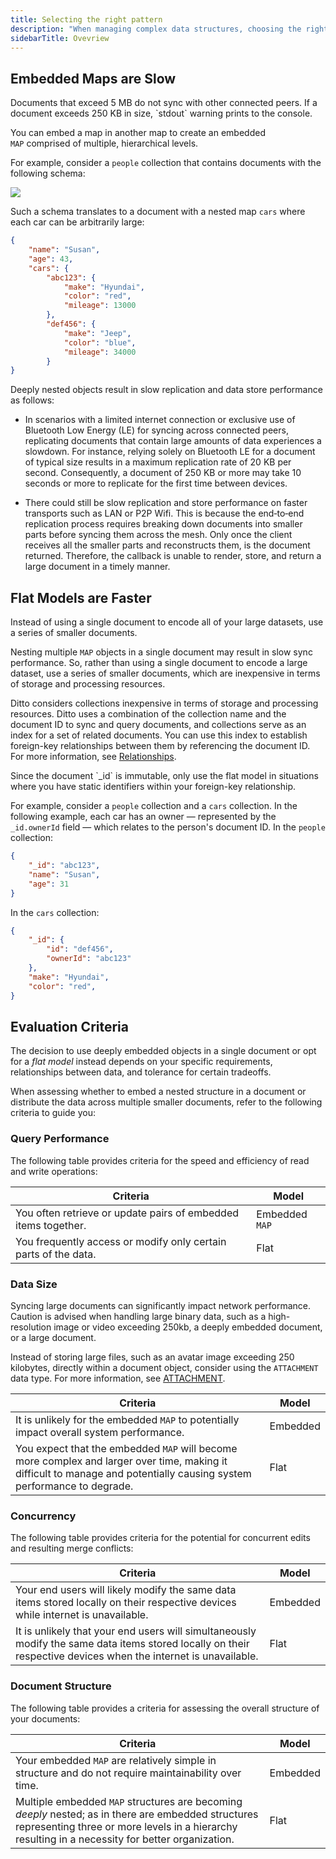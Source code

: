 ```yaml
---
title: Selecting the right pattern
description: "When managing complex data structures, choosing the right pattern can significantly impact the efficiency and effectiveness of your app."
sidebarTitle: Ovevriew
---
```



## Embedded Maps are Slow


<Warning>
Documents that exceed 5 MB do not sync with other connected peers. If a document exceeds 250 KB in size,  `stdout` warning prints to the console.
</Warning>

You can embed a map in another map to create an embedded `MAP` comprised of multiple, hierarchical levels.

For example, consider a `people` collection that contains documents with the following schema:

<Frame>
    <img src="/images/best-practices/bad-pattern-schema.png"/>
</Frame>

Such a schema translates to a document with a nested map `cars` where each car can be arbitrarily large:

```json JSON
{
    "name": "Susan",
    "age": 43,
    "cars": {
        "abc123": {
            "make": "Hyundai",
            "color": "red",
            "mileage": 13000
        },
        "def456": {
            "make": "Jeep",
            "color": "blue",
            "mileage": 34000
        }
}
```

Deeply nested objects result in slow replication and data store performance as follows:

- In scenarios with a limited internet connection or exclusive use of Bluetooth Low Energy (LE) for syncing across connected peers, replicating documents that contain large amounts of data experiences a slowdown. For instance, relying solely on Bluetooth LE for a document of typical size results in a maximum replication rate of 20 KB per second. Consequently, a document of 250 KB or more may take 10 seconds or more to replicate for the first time between devices.

- There could still be slow replication and store performance on faster transports such as LAN or P2P Wifi. This is because the end‑to‑end replication process requires breaking down documents into smaller parts before syncing them across the mesh. Only once the client receives all the smaller parts and reconstructs them, is the document returned. Therefore, the callback is unable to render, store, and return a large document in a timely manner.

## Flat Models are Faster

Instead of using a single document to encode all of your large datasets, use a series of smaller documents.

Nesting multiple `MAP` objects in a single document may result in slow sync performance. So, rather than using a single document to encode a large dataset, use a series of smaller documents, which are inexpensive in terms of storage and processing resources.

Ditto considers collections inexpensive in terms of storage and processing resources. Ditto uses a combination of the collection name and the document ID to sync and query documents, and collections serve as an index for a set of related documents. You can use this index to establish foreign-key relationships between them by referencing the document ID. For more information, see [Relationships]().


<Warning>
Since the document `_id` is immutable, only use the flat model in situations where you have static identifiers within your foreign-key relationship.
</Warning>


For example, consider a `people` collection and a `cars` collection. In the following example, each car has an owner — represented by the `_id.ownerId` field — which relates to the person's document ID.  In the `people` collection:

```json JSON
{
    "_id": "abc123",
    "name": "Susan",
    "age": 31
}
```

In the `cars` collection:

```json JSON
{
    "_id": {
        "id": "def456",
        "ownerId": "abc123"
    },
    "make": "Hyundai",
    "color": "red",
}
```

## Evaluation Criteria

The decision to use deeply embedded objects in a single document or opt for a *flat model* instead depends on your specific requirements, relationships between data, and tolerance for certain tradeoffs.

When assessing whether to embed a nested structure in a document or distribute the data across multiple smaller documents, refer to the following criteria to guide you:

<CardGroup>
<Card title="Query Performance" icon="square-1" href="/best-practices/9lD49ZtExskKuBX-Kq8Jn#query-performance" iconType="solid" horizontal/>
<Card title="Data Size" icon="square-2" href="/best-practices/9lD49ZtExskKuBX-Kq8Jn#data-size" iconType="solid" horizontal/>

<Card title="Concurrency" icon="square-3" href="/best-practices/9lD49ZtExskKuBX-Kq8Jn#concurrency" iconType="solid" horizontal/>

<Card title="Document Structure" icon="square-4" href="/best-practices/9lD49ZtExskKuBX-Kq8Jn#document-structure" iconType="solid" horizontal/>

</CardGroup>

### Query Performance

The following table provides criteria for the speed and efficiency of read and write operations:

| **Criteria**                                                    | **Model**      |
| --------------------------------------------------------------- | -------------- |
| You often retrieve or update pairs of embedded items together.  | Embedded `MAP` |
| You frequently access or modify only certain parts of the data. | Flat           |

### Data Size


Syncing large documents can significantly impact network performance. Caution is advised when handling large binary data, such as a high-resolution image or video exceeding 250kb, a deeply embedded document, or a large document.


Instead of storing large files, such as an avatar image exceeding 250 kilobytes, directly within a document object, consider using the `ATTACHMENT` data type. For more information, see [ATTACHMENT]().

| **Criteria**                                                                                                                                                           | **Model** |
| ---------------------------------------------------------------------------------------------------------------------------------------------------------------------- | --------- |
| It is unlikely for the embedded `MAP` to potentially impact overall system performance.                                                                                | Embedded  |
| You expect that the embedded `MAP` will become more complex and larger over time, making it difficult to manage and potentially causing system performance to degrade. | Flat      |

### Concurrency

The following table provides criteria for the potential for concurrent edits and resulting merge conflicts:

| **Criteria**                                                                                                                                                   | **Model** |
| -------------------------------------------------------------------------------------------------------------------------------------------------------------- | --------- |
| Your end users will likely modify the same data items stored locally on their respective devices while internet is unavailable.                                | Embedded  |
| It is unlikely that your end users will simultaneously modify the same data items stored locally on their respective devices when the internet is unavailable. | Flat      |

### Document Structure

The following table provides a criteria for assessing the overall structure of your documents:

| **Criteria**                                                                                                                                                                                             | **Model** |
| -------------------------------------------------------------------------------------------------------------------------------------------------------------------------------------------------------- | --------- |
| Your embedded `MAP` are relatively simple in structure and do not require maintainability over time.                                                                                                     | Embedded  |
| Multiple embedded `MAP` structures are becoming *deeply* nested; as in there are embedded structures representing three or more levels in a hierarchy resulting in a necessity for better organization.  | Flat      |

